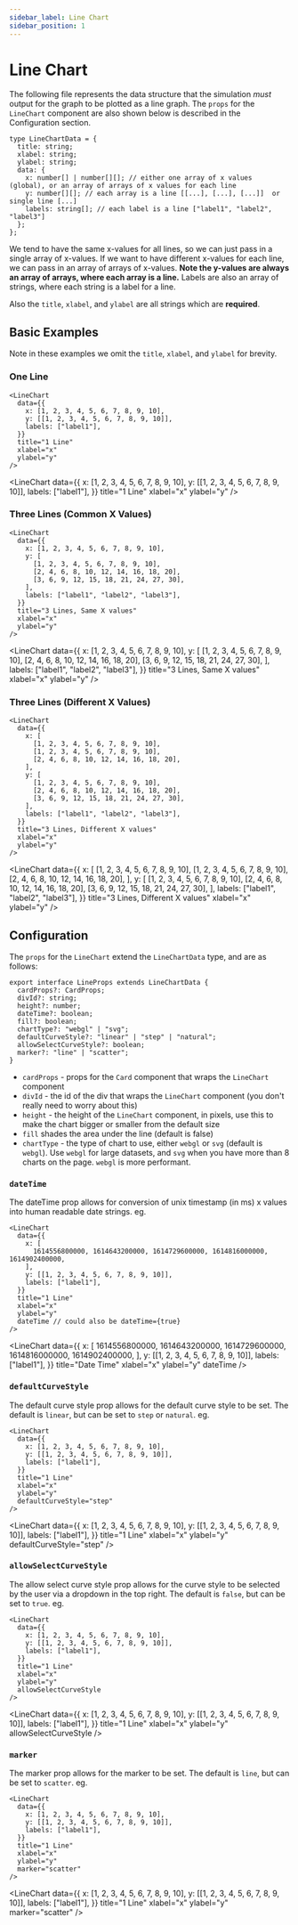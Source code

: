 ```yaml
---
sidebar_label: Line Chart
sidebar_position: 1
---
```


# Line Chart

The following file represents the data structure that the simulation _must_ output for the graph to be plotted as a line graph. The `props` for the `LineChart` component are also shown below is described in the Configuration section.

```tsx
type LineChartData = {
  title: string;
  xlabel: string;
  ylabel: string;
  data: {
    x: number[] | number[][]; // either one array of x values (global), or an array of arrays of x values for each line
    y: number[][]; // each array is a line [[...], [...], [...]]  or single line [...]
    labels: string[]; // each label is a line ["label1", "label2", "label3"]
  };
};
```

We tend to have the same x-values for all lines, so we can just pass in a single array of x-values. If we want to have different x-values for each line, we can pass in an array of arrays of x-values. **Note the y-values are always an array of arrays, where each array is a line.** Labels are also an array of strings, where each string is a label for a line.

Also the `title`, `xlabel`, and `ylabel` are all strings which are **required**.

## Basic Examples

Note in these examples we omit the `title`, `xlabel`, and `ylabel` for brevity.

### One Line


```tsx filename="1 Line"
<LineChart
  data={{
    x: [1, 2, 3, 4, 5, 6, 7, 8, 9, 10],
    y: [[1, 2, 3, 4, 5, 6, 7, 8, 9, 10]],
    labels: ["label1"],
  }}
  title="1 Line"
  xlabel="x"
  ylabel="y"
/>
```

<LineChart
  data={{
    x: [1, 2, 3, 4, 5, 6, 7, 8, 9, 10],
    y: [[1, 2, 3, 4, 5, 6, 7, 8, 9, 10]],
    labels: ["label1"],
  }}
  title="1 Line"
  xlabel="x"
  ylabel="y"
/>

### Three Lines (Common X Values)

```tsx filename="3 Lines, Same X values"
<LineChart
  data={{
    x: [1, 2, 3, 4, 5, 6, 7, 8, 9, 10],
    y: [
      [1, 2, 3, 4, 5, 6, 7, 8, 9, 10],
      [2, 4, 6, 8, 10, 12, 14, 16, 18, 20],
      [3, 6, 9, 12, 15, 18, 21, 24, 27, 30],
    ],
    labels: ["label1", "label2", "label3"],
  }}
  title="3 Lines, Same X values"
  xlabel="x"
  ylabel="y"
/>
```

<LineChart
  data={{
    x: [1, 2, 3, 4, 5, 6, 7, 8, 9, 10],
    y: [
      [1, 2, 3, 4, 5, 6, 7, 8, 9, 10],
      [2, 4, 6, 8, 10, 12, 14, 16, 18, 20],
      [3, 6, 9, 12, 15, 18, 21, 24, 27, 30],
    ],
    labels: ["label1", "label2", "label3"],
  }}
  title="3 Lines, Same X values"
  xlabel="x"
  ylabel="y"
/>

### Three Lines (Different X Values)

```tsx filename="3 Lines, Different X values"
<LineChart
  data={{
    x: [
      [1, 2, 3, 4, 5, 6, 7, 8, 9, 10],
      [1, 2, 3, 4, 5, 6, 7, 8, 9, 10],
      [2, 4, 6, 8, 10, 12, 14, 16, 18, 20],
    ],
    y: [
      [1, 2, 3, 4, 5, 6, 7, 8, 9, 10],
      [2, 4, 6, 8, 10, 12, 14, 16, 18, 20],
      [3, 6, 9, 12, 15, 18, 21, 24, 27, 30],
    ],
    labels: ["label1", "label2", "label3"],
  }}
  title="3 Lines, Different X values"
  xlabel="x"
  ylabel="y"
/>
```

<LineChart
  data={{
    x: [
      [1, 2, 3, 4, 5, 6, 7, 8, 9, 10],
      [1, 2, 3, 4, 5, 6, 7, 8, 9, 10],
      [2, 4, 6, 8, 10, 12, 14, 16, 18, 20],
    ],
    y: [
      [1, 2, 3, 4, 5, 6, 7, 8, 9, 10],
      [2, 4, 6, 8, 10, 12, 14, 16, 18, 20],
      [3, 6, 9, 12, 15, 18, 21, 24, 27, 30],
    ],
    labels: ["label1", "label2", "label3"],
  }}
  title="3 Lines, Different X values"
  xlabel="x"
  ylabel="y"
/>

## Configuration

The `props` for the `LineChart` extend the `LineChartData` type, and are as follows:

```tsx
export interface LineProps extends LineChartData {
  cardProps?: CardProps;
  divId?: string;
  height?: number;
  dateTime?: boolean;
  fill?: boolean;
  chartType?: "webgl" | "svg";
  defaultCurveStyle?: "linear" | "step" | "natural";
  allowSelectCurveStyle?: boolean;
  marker?: "line" | "scatter";
}
```

- `cardProps` - props for the `Card` component that wraps the `LineChart` component
- `divId` - the id of the div that wraps the `LineChart` component (you don't really need to worry about this)
- `height` - the height of the `LineChart` component, in pixels, use this to make the chart bigger or smaller from the default size
- `fill` shades the area under the line (default is false)
- `chartType` - the type of chart to use, either `webgl` or `svg` (default is `webgl`). Use `webgl` for large datasets, and `svg` when you have more than 8 charts on the page. `webgl` is more performant.

### `dateTime`

The dateTime prop allows for conversion of unix timestamp (in ms) x values into human readable date strings. eg.

```tsx filename="dateTime" {12}
<LineChart
  data={{
    x: [
      1614556800000, 1614643200000, 1614729600000, 1614816000000, 1614902400000,
    ],
    y: [[1, 2, 3, 4, 5, 6, 7, 8, 9, 10]],
    labels: ["label1"],
  }}
  title="1 Line"
  xlabel="x"
  ylabel="y"
  dateTime // could also be dateTime={true}
/>
```

<LineChart
  data={{
    x: [
      1614556800000, 1614643200000, 1614729600000, 1614816000000, 1614902400000,
    ],
    y: [[1, 2, 3, 4, 5, 6, 7, 8, 9, 10]],
    labels: ["label1"],
  }}
  title="Date Time"
  xlabel="x"
  ylabel="y"
  dateTime
/>

### `defaultCurveStyle`

The default curve style prop allows for the default curve style to be set. The default is `linear`, but can be set to `step` or `natural`. eg.

```tsx filename="defaultCurveStyle" {10}
<LineChart
  data={{
    x: [1, 2, 3, 4, 5, 6, 7, 8, 9, 10],
    y: [[1, 2, 3, 4, 5, 6, 7, 8, 9, 10]],
    labels: ["label1"],
  }}
  title="1 Line"
  xlabel="x"
  ylabel="y"
  defaultCurveStyle="step"
/>
```

<LineChart
  data={{
    x: [1, 2, 3, 4, 5, 6, 7, 8, 9, 10],
    y: [[1, 2, 3, 4, 5, 6, 7, 8, 9, 10]],
    labels: ["label1"],
  }}
  title="1 Line"
  xlabel="x"
  ylabel="y"
  defaultCurveStyle="step"
/>

### `allowSelectCurveStyle`

The allow select curve style prop allows for the curve style to be selected by the user via a dropdown in the top right. The default is `false`, but can be set to `true`. eg.

```tsx filename="allowSelectCurveStyle"  {10}
<LineChart
  data={{
    x: [1, 2, 3, 4, 5, 6, 7, 8, 9, 10],
    y: [[1, 2, 3, 4, 5, 6, 7, 8, 9, 10]],
    labels: ["label1"],
  }}
  title="1 Line"
  xlabel="x"
  ylabel="y"
  allowSelectCurveStyle
/>
```

<LineChart
  data={{
    x: [1, 2, 3, 4, 5, 6, 7, 8, 9, 10],
    y: [[1, 2, 3, 4, 5, 6, 7, 8, 9, 10]],
    labels: ["label1"],
  }}
  title="1 Line"
  xlabel="x"
  ylabel="y"
  allowSelectCurveStyle
/>

### `marker`

The marker prop allows for the marker to be set. The default is `line`, but can be set to `scatter`. eg.

```tsx filename="marker" {10}
<LineChart
  data={{
    x: [1, 2, 3, 4, 5, 6, 7, 8, 9, 10],
    y: [[1, 2, 3, 4, 5, 6, 7, 8, 9, 10]],
    labels: ["label1"],
  }}
  title="1 Line"
  xlabel="x"
  ylabel="y"
  marker="scatter"
/>
```

<LineChart
  data={{
    x: [1, 2, 3, 4, 5, 6, 7, 8, 9, 10],
    y: [[1, 2, 3, 4, 5, 6, 7, 8, 9, 10]],
    labels: ["label1"],
  }}
  title="1 Line"
  xlabel="x"
  ylabel="y"
  marker="scatter"
/>
